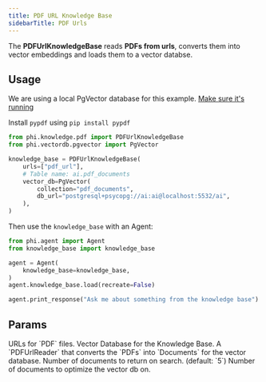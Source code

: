 ```yaml
---
title: PDF URL Knowledge Base
sidebarTitle: PDF Urls
---
```


The **PDFUrlKnowledgeBase** reads **PDFs from urls**, converts them into vector embeddings and loads them to a vector databse.

## Usage

<Note>

We are using a local PgVector database for this example. [Make sure it's running](https://docs.phidata.com/vectordb/pgvector)

</Note>

<Note>

Install `pypdf` using `pip install pypdf`

</Note>

```python knowledge_base.py
from phi.knowledge.pdf import PDFUrlKnowledgeBase
from phi.vectordb.pgvector import PgVector

knowledge_base = PDFUrlKnowledgeBase(
    urls=["pdf_url"],
    # Table name: ai.pdf_documents
    vector_db=PgVector(
        collection="pdf_documents",
        db_url="postgresql+psycopg://ai:ai@localhost:5532/ai",
    ),
)
```

Then use the `knowledge_base` with an Agent:

```python agent.py
from phi.agent import Agent
from knowledge_base import knowledge_base

agent = Agent(
    knowledge_base=knowledge_base,
)
agent.knowledge_base.load(recreate=False)

agent.print_response("Ask me about something from the knowledge base")
```

## Params

<ResponseField name="urls" type="List[str]">
  URLs for `PDF` files.
</ResponseField>
<ResponseField name="vector_db" type="VectorDb">
  Vector Database for the Knowledge Base.
</ResponseField>
<ResponseField name="reader" type="PDFUrlReader">
  A `PDFUrlReader` that converts the `PDFs` into `Documents` for the vector
  database.
</ResponseField>
<ResponseField name="num_documents" type="int">
  Number of documents to return on search. (default: `5`)
</ResponseField>
<ResponseField name="optimize_on" type="int">
  Number of documents to optimize the vector db on.
</ResponseField>
